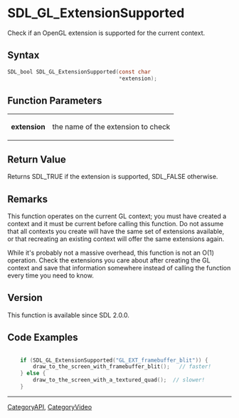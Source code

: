 = SDL_GL_ExtensionSupported =

Check if an OpenGL extension is supported for the current context.

== Syntax ==

<syntaxhighlight lang='c'>
SDL_bool SDL_GL_ExtensionSupported(const char
                                   *extension);
</syntaxhighlight>

== Function Parameters ==

{|
|'''extension'''
|the name of the extension to check
|}

== Return Value ==

Returns SDL_TRUE if the extension is supported, SDL_FALSE otherwise.



== Remarks ==

This function operates on the current GL context; you must have created a
context and it must be current before calling this function. Do not assume
that all contexts you create will have the same set of extensions
available, or that recreating an existing context will offer the same
extensions again.

While it's probably not a massive overhead, this function is not an O(1)
operation. Check the extensions you care about after creating the GL
context and save that information somewhere instead of calling the function
every time you need to know.

== Version ==

This function is available since SDL 2.0.0.



== Code Examples ==

<syntaxhighlight lang='c++'>

    if (SDL_GL_ExtensionSupported("GL_EXT_framebuffer_blit")) {
        draw_to_the_screen_with_framebuffer_blit();   // faster!
    } else {
        draw_to_the_screen_with_a_textured_quad();  // slower!
    }

</syntaxhighlight>
----
[[CategoryAPI]], [[CategoryVideo]]


